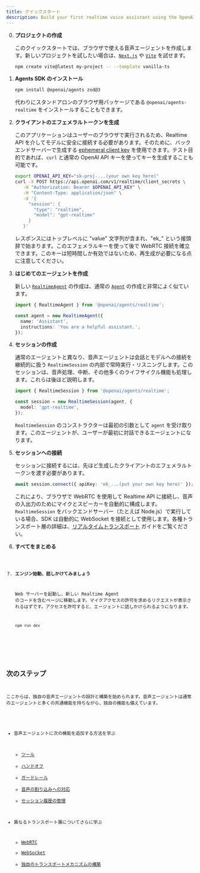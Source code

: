 ```yaml
---
title: クイックスタート
description: Build your first realtime voice assistant using the OpenAI Agents SDK in minutes.
---
```



<Steps>

0. **プロジェクトの作成**

   このクイックスタートでは、ブラウザで使える音声エージェントを作成します。新しいプロジェクトを試したい場合は、[`Next.js`](https://nextjs.org/docs/getting-started/installation) や [`Vite`](https://vite.dev/guide/installation.html) を試せます。

   ```bash
   npm create vite@latest my-project -- --template vanilla-ts
   ```

1. **Agents SDK のインストール**

   ```bash
   npm install @openai/agents zod@3
   ```

   代わりにスタンドアロンのブラウザ用パッケージである `@openai/agents-realtime` をインストールすることもできます。

2. **クライアントのエフェメラルトークンを生成**

   このアプリケーションはユーザーのブラウザで実行されるため、Realtime API を介してモデルに安全に接続する必要があります。そのために、バックエンドサーバーで生成する [ephemeral client key](https://platform.openai.com/docs/guides/realtime#creating-an-ephemeral-token) を使用できます。テスト目的であれば、`curl` と通常の OpenAI API キーを使ってキーを生成することも可能です。

   ```bash
   export OPENAI_API_KEY="sk-proj-...(your own key here)"
   curl -X POST https://api.openai.com/v1/realtime/client_secrets \
      -H "Authorization: Bearer $OPENAI_API_KEY" \
      -H "Content-Type: application/json" \
      -d '{
        "session": {
          "type": "realtime",
          "model": "gpt-realtime"
        }
      }'
   ```

   レスポンスにはトップレベルに "value" 文字列が含まれ、"ek\_" という接頭辞で始まります。このエフェメラルキーを使って後で WebRTC 接続を確立できます。このキーは短時間しか有効ではないため、再生成が必要になる点に注意してください。

3. **はじめてのエージェントを作成**

   新しい [`RealtimeAgent`](/openai-agents-js/openai/agents-realtime/classes/realtimeagent/) の作成は、通常の [`Agent`](/openai-agents-js/ja/guides/agents) の作成と非常によく似ています。

   ```typescript
   import { RealtimeAgent } from '@openai/agents/realtime';

   const agent = new RealtimeAgent({
     name: 'Assistant',
     instructions: 'You are a helpful assistant.',
   });
   ```

4. **セッションの作成**

   通常のエージェントと異なり、音声エージェントは会話とモデルへの接続を継続的に扱う `RealtimeSession` の内部で常時実行・リスニングします。このセッションは、音声処理、中断、その他多くのライフサイクル機能も処理します。これらは後ほど説明します。

   ```typescript
   import { RealtimeSession } from '@openai/agents/realtime';

   const session = new RealtimeSession(agent, {
     model: 'gpt-realtime',
   });
   ```

   `RealtimeSession` のコンストラクターは最初の引数として `agent` を受け取ります。このエージェントが、ユーザーが最初に対話できるエージェントになります。

5. **セッションへの接続**

   セッションに接続するには、先ほど生成したクライアントのエフェメラルトークンを渡す必要があります。

   ```typescript
   await session.connect({ apiKey: 'ek_...(put your own key here)' });
   ```

   これにより、ブラウザで WebRTC を使用して Realtime API に接続し、音声の入出力のためにマイクとスピーカーを自動的に構成します。`RealtimeSession` をバックエンドサーバー（たとえば Node.js）で実行している場合、SDK は自動的に WebSocket を接続として使用します。各種トランスポート層の詳細は、[リアルタイムトランスポート](/openai-agents-js/ja/guides/voice-agents/transport) ガイドをご覧ください。

6. **すべてをまとめる**

   <Code lang="typescript" code={helloWorldExample} />

7. **エンジン始動、話しかけてみましょう**

   Web サーバーを起動し、新しい Realtime Agent のコードを含むページに移動します。マイクアクセスの許可を求めるリクエストが表示されるはずです。アクセスを許可すると、エージェントに話しかけられるようになります。

   ```bash
   npm run dev
   ```

</Steps>

## 次のステップ

ここからは、独自の音声エージェントの設計と構築を始められます。音声エージェントは通常のエージェントと多くの共通機能を持ちながら、独自の機能も備えています。

- 音声エージェントに次の機能を追加する方法を学ぶ
  - [ツール](/openai-agents-js/ja/guides/voice-agents/build#tools)
  - [ハンドオフ](/openai-agents-js/ja/guides/voice-agents/build#handoffs)
  - [ガードレール](/openai-agents-js/ja/guides/voice-agents/build#guardrails)
  - [音声の割り込みへの対応](/openai-agents-js/ja/guides/voice-agents/build#audio-interruptions)
  - [セッション履歴の管理](/openai-agents-js/ja/guides/voice-agents/build#session-history)

- 異なるトランスポート層についてさらに学ぶ
  - [WebRTC](/openai-agents-js/ja/guides/voice-agents/transport#connecting-over-webrtc)
  - [WebSocket](/openai-agents-js/ja/guides/voice-agents/transport#connecting-over-websocket)
  - [独自のトランスポートメカニズムの構築](/openai-agents-js/ja/guides/voice-agents/transport#building-your-own-transport-mechanism)
